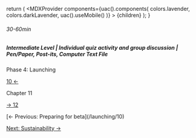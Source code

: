 
  return (
    <MDXProvider
      components={uac().components(
        colors.lavender,
        colors.darkLavender,
        uac().useMobile()
      )}
    >
      {children}
    </MDXProvider>
  );
}

[comment]: # "↓↓↓ Editable ↓↓↓"

###### 30-60min

##### Intermediate Level | Individual quiz activity and group discussion | Pen/Paper, Post-its, Computer Text File

<ChapterInfo color={colors.lavender}>
Phase 4: Launching

[10 ←](/launching/10)

Chapter 11

[→ 12](/future/12)

</ChapterInfo>

<LaunchingPreparingForBeta />

<ChapterFooterNav>
[← Previous: Preparing for beta](/launching/10)

[Next: Sustainability →](/future/12)

</ChapterFooterNav>
